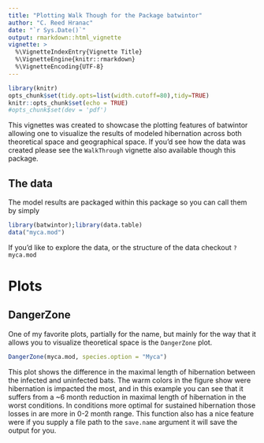 ```yaml
---
title: "Plotting Walk Though for the Package batwintor"
author: "C. Reed Hranac"
date: "`r Sys.Date()`"
output: rmarkdown::html_vignette
vignette: >
  %\VignetteIndexEntry{Vignette Title}
  %\VignetteEngine{knitr::rmarkdown}
  %\VignetteEncoding{UTF-8}
---
```


```r
library(knitr)
opts_chunk$set(tidy.opts=list(width.cutoff=80),tidy=TRUE)
knitr::opts_chunk$set(echo = TRUE)
#opts_chunk$set(dev = 'pdf')
```

This vignettes was created to showcase the plotting features of batwintor allowing one to visualize the results of modeled hibernation across both theoretical space and geographical space. If you'd see how the data was created please see the `WalkThrough` vignette also available though this package. 

## The data
The model results are packaged within this package so you can call them by simply
```r
library(batwintor);library(data.table)
data("myca.mod")
```
If you'd like to explore the data, or the structure of the data checkout `?myca.mod`

# Plots
## DangerZone
One of my favorite plots, partially for the name, but mainly for the way that it allows you to visualize theoretical space is the `DangerZone` plot. 
```r
DangerZone(myca.mod, species.option = "Myca")
```
This plot shows the difference in the maximal length of hibernation between the infected and uninfected bats. The warm colors in the figure show were hibernation is impacted the most, and in this example you can see that it suffers from a ~6 month reduction in maximal length of hibernation in the worst conditions. In conditions more optimal for sustained hibernation those losses in are more in 0-2 month range. This function also has a nice feature were if you supply a file path to the `save.name` argument it will save the output for you.
